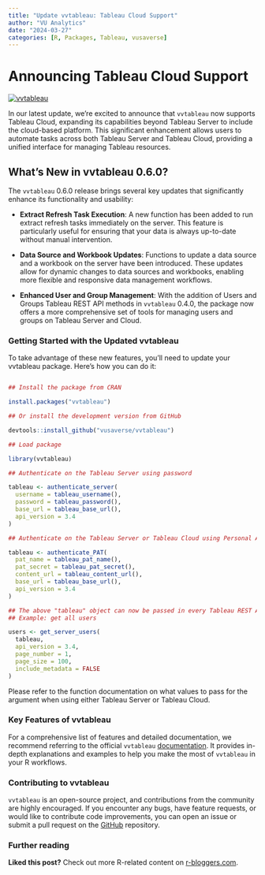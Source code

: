 ```yaml
---
title: "Update vvtableau: Tableau Cloud Support"
author: "VU Analytics"
date: "2024-03-27"
categories: [R, Packages, Tableau, vusaverse]
---
```


# Announcing Tableau Cloud Support

[![vvtableau](/assets/hex-vvtableau.png)](https://vusaverse.github.io/vvtableau/)

In our latest update, we're excited to announce that `vvtableau` now supports Tableau Cloud, expanding its capabilities beyond Tableau Server to include the cloud-based platform. This significant enhancement allows users to automate tasks across both Tableau Server and Tableau Cloud, providing a unified interface for managing Tableau resources.

## What's New in vvtableau 0.6.0?

The `vvtableau` 0.6.0 release brings several key updates that significantly enhance its functionality and usability:

-   **Extract Refresh Task Execution**: A new function has been added to run extract refresh tasks immediately on the server. This feature is particularly useful for ensuring that your data is always up-to-date without manual intervention.

-   **Data Source and Workbook Updates**: Functions to update a data source and a workbook on the server have been introduced. These updates allow for dynamic changes to data sources and workbooks, enabling more flexible and responsive data management workflows.

-   **Enhanced User and Group Management**: With the addition of Users and Groups Tableau REST API methods in `vvtableau` 0.4.0, the package now offers a more comprehensive set of tools for managing users and groups on Tableau Server and Cloud.

### Getting Started with the Updated vvtableau

To take advantage of these new features, you'll need to update your vvtableau package. Here's how you can do it:

``` r

## Install the package from CRAN

install.packages("vvtableau")

## Or install the development version from GitHub

devtools::install_github("vusaverse/vvtableau")

## Load package

library(vvtableau)

## Authenticate on the Tableau Server using password

tableau <- authenticate_server(
  username = tableau_username(),
  password = tableau_password(),
  base_url = tableau_base_url(),
  api_version = 3.4
)

## Authenticate on the Tableau Server or Tableau Cloud using Personal Access Token (PAT)

tableau <- authenticate_PAT(
  pat_name = tableau_pat_name(),
  pat_secret = tableau_pat_secret(),
  content_url = tableau_content_url(),
  base_url = tableau_base_url(),
  api_version = 3.4
)

## The above "tableau" object can now be passed in every Tableau REST API method.
## Example: get all users

users <- get_server_users(
  tableau,
  api_version = 3.4,
  page_number = 1,
  page_size = 100,
  include_metadata = FALSE
)
```

Please refer to the function documentation on what values to pass for the argument when using either Tableau Server or Tableau Cloud.

### Key Features of vvtableau

For a comprehensive list of features and detailed documentation, we recommend referring to the official `vvtableau` [documentation](https://vusaverse.github.io/vvtableau/ "https://vusaverse.github.io/vvtableau/"). It provides in-depth explanations and examples to help you make the most of `vvtableau` in your R workflows.

### Contributing to vvtableau

`vvtableau` is an open-source project, and contributions from the community are highly encouraged. If you encounter any bugs, have feature requests, or would like to contribute code improvements, you can open an issue or submit a pull request on the [GitHub](https://github.com/vusaverse/vvtableau "https://github.com/vusaverse/vvtableau") repository.

### Further reading

**Liked this post?** Check out more R-related content on [r-bloggers.com](https://www.r-bloggers.com/).
